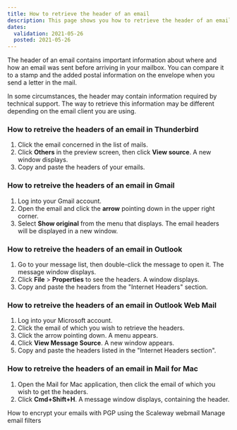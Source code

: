 ```yaml
---
title: How to retrieve the header of an email
description: This page shows you how to retrieve the header of an email
dates:
  validation: 2021-05-26
  posted: 2021-05-26
---
```


The header of an email contains important information about where and how an email was sent before arriving in your mailbox. You can compare it to a stamp and the added postal information on the envelope when you send a letter in the mail.

In some circumstances, the header may contain information required by technical support. The way to retrieve this information may be different depending on the email client you are using. 

### How to retreive the headers of an email in Thunderbird 

1. Click the email concerned in the list of mails.
2. Click **Others** in the preview screen, then click **View source**. A new window displays. 
3. Copy and paste the headers of your emails. 

### How to retreive the headers of an email in Gmail

1. Log into your Gmail account. 
2. Open the email and click the **arrow** pointing down in the upper right corner. 
3. Select **Show original** from the menu that displays. The email headers will be displayed in a new window. 

### How to retreive the headers of an email in Outlook 

1. Go to your message list, then double-click the message to open it. The message window displays.
2. Click **File** > **Properties** to see the headers. A window displays. 
3. Copy and paste the headers from the "Internet Headers" section. 

### How to retreive the headers of an email in Outlook Web Mail 

1. Log into your Microsoft account.
2. Click the email of which you wish to retrieve the headers.
3. Click the arrow pointing down. A menu appears. 
4. Click **View Message Source**. A new window appears. 
5. Copy and paste the headers listed in the "Internet Headers section".

### How to retreive the headers of an email in Mail for Mac 

1. Open the Mail for Mac application, then click the email of which you wish to get the headers. 
2. Click **Cmd+Shift+H**. A message window displays, containing the header. 

<Navigation title="See Also">
  <PreviousButton to="/webhosting/classic/how-to/encrypt-emails-with-pgp-using-webmail/">How to encrypt your emails with PGP using the Scaleway webmail</PreviousButton>
  <NextButton to="/webhosting/classic/how-to/manage-email-filter/">Manage email filters</NextButton>
</Navigation> 
